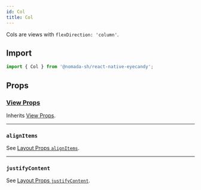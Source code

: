 ```yaml
---
id: Col
title: Col
---
```


Cols are views with `flexDirection: 'column'`.

## Import

```jsx
import { Col } from '@nomada-sh/react-native-eyecandy';
```

## Props

### [View Props](https://reactnative.dev/docs/view#props)

Inherits [View Props](https://reactnative.dev/docs/view#props).

---

### `alignItems`

See [Layout Props `alignItems`](https://reactnative.dev/docs/layout-props#alignitems).

---

### `justifyContent`

See [Layout Props `justifyContent`](https://reactnative.dev/docs/layout-props#justifycontent).
